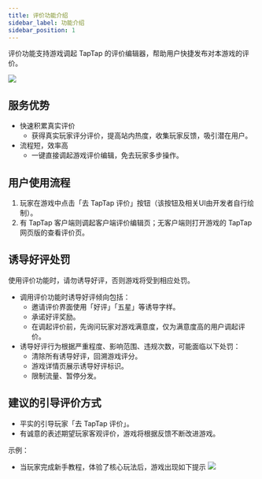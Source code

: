 ```yaml
---
title: 评价功能介绍
sidebar_label: 功能介绍
sidebar_position: 1
---
```


评价功能支持游戏调起 TapTap 的评价编辑器，帮助用户快捷发布对本游戏的评价。

![](https://img.tapimg.com/market/images/6691ae30aa3097522d06570edc53d1a2.png)

## 服务优势
- 快速积累真实评价
    - 获得真实玩家评分评价，提高站内热度，收集玩家反馈，吸引潜在用户。
- 流程短，效率高
    - 一键直接调起游戏评价编辑，免去玩家多步操作。

## 用户使用流程
1. 玩家在游戏中点击「去 TapTap 评价」按钮（该按钮及相关UI由开发者自行绘制）。
2. 有 TapTap 客户端则调起客户端评价编辑页；无客户端则打开游戏的 TapTap 网页版的查看评价页。


## 诱导好评处罚
使用评价功能时，请勿诱导好评，否则游戏将受到相应处罚。

- 调用评价功能时诱导好评倾向包括：
    - 邀请评价界面使用「好评」「五星」等诱导字样。
    - 承诺好评奖励。
    - 在调起评价前，先询问玩家对游戏满意度，仅为满意度高的用户调起评价。
- 诱导好评行为根据严重程度、影响范围、违规次数，可能面临以下处罚：
    - 清除所有诱导好评，回溯游戏评分。
    - 游戏详情页展示诱导好评标识。
    - 限制流量、暂停分发。


## 建议的引导评价方式
- 平实的引导玩家「去 TapTap 评价」。
- 有诚意的表述期望玩家客观评价，游戏将根据反馈不断改进游戏。

示例：
- 当玩家完成新手教程，体验了核心玩法后，游戏出现如下提示
![](https://img.tapimg.com/market/images/87dc00fc2dd683fa84e89ee3a6e5b0f1.png)